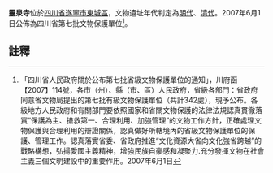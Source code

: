 {{msg:四川省文物保護單位
|名稱 = 靈泉寺
|編號 = 156
|圖片 = 
|級別 = S7
|分類 = 
|時代 = [[明代|明代]]、[[清代|清代]]
|地点 = [[四川省|四川省]][[遂寧市|遂寧市]][[東城區|東城區]]
|坐標 =
|登錄 = 2007年6月1日
}}
'''靈泉寺'''位於[[四川省|四川省]][[遂寧市|遂寧市]][[東城區|東城區]]，文物遺址年代判定為[[明代|明代]]、[[清代|清代]]。2007年6月1日公佈為四川省第七批文物保護單位<ref>「四川省人民政府關於公布第七批省級文物保護單位的通知」，川府函【2007】114號，各市（州）、縣（市、區）人民政府，省級各部門：省政府同意省文物局提出的第七批有級文物保護單位（共計342處），現予公布。各級地方人民政府和有關部門要依照國家和省關文物保護的法律法規認真貫徹落實“保護為主、搶救第一、合理利用、加強管理”的文物工作方針，正確處理文物保護與合理利用的辯證關係，認真做好所轄境內的省級文物保護單位的保護、管理工作。認真落實省委、省政府推進“文化資源大省向文化強省跨越”的戰略構想，弘揚愛國主義精神，增強民族自豪感和凝聚力.充分發揮文物在社會主義三個文明建設中的重要作用。2007年6月1日</ref>。
==註釋==
{{reflist}}
{{文物保護單位小作品}}